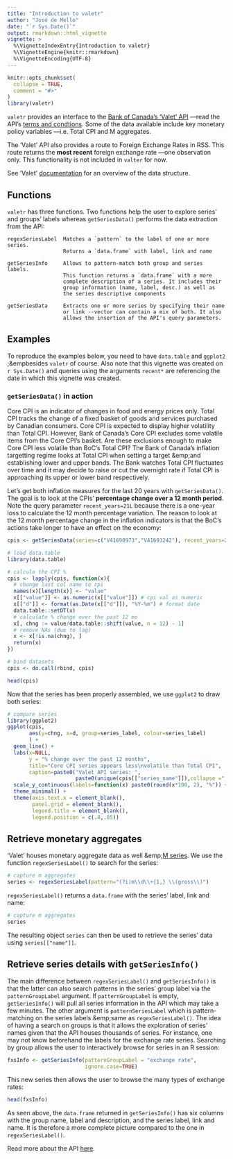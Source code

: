---
title: "Introduction to valetr"
author: "José de Mello"
date: "`r Sys.Date()`"
output: rmarkdown::html_vignette
vignette: >
  %\VignetteIndexEntry{Introduction to valetr}
  %\VignetteEngine{knitr::rmarkdown}
  %\VignetteEncoding{UTF-8}
---

```{r setup, include = FALSE}
knitr::opts_chunk$set(
  collapse = TRUE,
  comment = "#>"
)
library(valetr)
```

`valetr` provides an interface to the [Bank of Canada’s
'Valet' API](https://www.bankofcanada.ca/valet/docs) —read the API's [terms and
condtions](https://www.bankofcanada.ca/terms/). Some of the data
available include key monetary policy variables —i.e. Total CPI and M
aggregates.

The 'Valet' API also provides a route to Foreign Exchange Rates in RSS. This route returns the **most recent** foreign exchange rate —one observation only. This functionality is not included in `valter` for now.

See 'Valet' [documentation](https://www.bankofcanada.ca/valet/docs) for an overview of the data structure.

## Functions

`valetr` has three functions. Two functions help the user to explore series' and groups' labels whereas `getSeriesData()` performs the data extraction from the API:

```
regexSeriesLabel  Matches a `pattern` to the label of one or more series.
                  Returns a `data.frame` with label, link and name

getSeriesInfo     Allows to pattern-match both group and series labels. 
                  This function returns a `data.frame` with a more 
                  complete description of a series. It includes their 
                  group information (name, label, desc.) as well as 
                  the series descriptive components

getSeriesData     Extracts one or more series by specifying their name 
                  or link --vector can contain a mix of both. It also 
                  allows the insertion of the API's query parameters.
```

## Examples

To reproduce the examples below, you need to have `data.table` and `ggplot2` ;&empbesides `valetr` of course. Also note that this vignette was created on `r Sys.Date()` and queries using the arguments `recent*` are referencing the date in which this vignette was created.


### `getSeriesData()` in action

Core CPI is an indicator of changes in food and energy prices only. Total CPI tracks the change of a fixed basket of goods and services purchased by Canadian consumers. Core CPI is expected to display higher volatility than Total CPI. However, Bank of Canada's Core CPI excludes some volatile items from the Core CPI's basket. Are these exclusions enough to make Core CPI less volatile than BoC's Total CPI? The Bank of Canada's inflation targetting regime looks at Total CPI when setting a target &emp;and establishing lower and upper bands. The Bank watches Total CPI fluctuates over time and it may decide to raise or cut the overnight rate if Total CPI is approaching its upper or lower band respectively. 

Let's get both inflation measures for the last 20 years with `getSeriesData()`. The goal is to look at the CPIs' <strong>percentage change over a 12 month period</strong>. Note the query parameter `recent_years=21L` because there is a one-year loss to calculate the 12 month percentage variation. The reason to look at the 12 month percentage change in the inflation indicators is that the BoC's actions take longer to have an effect on the economy:

```{r eval=TRUE, echo=TRUE, warning=FALSE, message=FALSE}
cpis <- getSeriesData(series=c("V41690973","V41693242"), recent_years=21L) # get data

# load data.table
library(data.table)

# calcule the CPI %
cpis <- lapply(cpis, function(x){
  # change last col name to cpi
  names(x)[length(x)] <- "value"
  x[["value"]] <- as.numeric(x[["value"]]) # cpi val as numeric
  x[["d"]] <- format(as.Date(x[["d"]]), "%Y-%m") # format date
  data.table::setDT(x)
  # calculate % change over the past 12 mo
  x[, chng := value/data.table::shift(value, n = 12) - 1]
  # remove NAs (due to lag)
  x <- x[!is.na(chng), ]
  return(x)
})

# bind datasets
cpis <- do.call(rbind, cpis)

head(cpis)
``` 

Now that the series has been properly assembled, we use `ggplot2` to draw both series:

```{r eval=TRUE, echo=TRUE, warning=FALSE, message=FALSE}
# compare series
library(ggplot2)
ggplot(cpis,
       aes(y=chng, x=d, group=series_label, colour=series_label)
       ) + 
  geom_line() + 
  labs(x=NULL, 
       y = "% change over the past 12 months",
       title="Core CPI series appears less\nvolatile than Total CPI",
       caption=paste0("Valet API series: ",
                      paste0(unique(cpis[["series_name"]]),collapse =","))) + 
  scale_y_continuous(labels=function(x) paste0(round(x*100, 2), "%")) + 
  theme_minimal() + 
  theme(axis.text.x = element_blank(), 
        panel.grid = element_blank(), 
        legend.title = element_blank(),
        legend.position = c(.8,.85))
```

## Retrieve monetary aggregates

'Valet' houses monetary aggregate data as well &emp;[M series](https://www.bankofcanada.ca/rates/indicators/key-variables/monetary-aggregates/). We use the function `regexSeriesLabel()` to search for the series: 

```{r eval=TRUE, echo=TRUE, warning=FALSE, message=FALSE}
# capture m aggregates 
series <- regexSeriesLabel(pattern="(?i)m\\d\\+{1,} \\(gross\\)")
```

`regexSeriesLabel()` returns a `data.frame` with the series' label, link and name:

```{r eval=TRUE, echo=FALSE, warning=FALSE, message=FALSE}
# capture m aggregates 
series
```

The resulting object `series` can then be used to retrieve the series' data using  `series[["name"]]`.

## Retrieve series details with `getSeriesInfo()`

The main difference between `regexSeriesLabel()` and `getSeriesInfo()` is that the latter can also search patterns in the series' group label via the `patternGroupLabel` argument. If `patternGroupLabel` is empty, `getSeriesInfo()` will pull all series information in the API which may take a few minutes. The other argument is `patternSeriesLabel` which is pattern-matching on the series labels &emp;same as `regexSeriesLabel()`. The idea of having a search on groups is that it allows the exploration of series' names given that the API houses thousands of series. For instance, one may not know beforehand the labels for the exchange rate series. Searching by group allows the user to interactively browse for series in an R session:

```{r eval=TRUE, echo=TRUE, message=FALSE, warning=FALSE}
fxsInfo <- getSeriesInfo(patternGroupLabel = "exchange rate",
                         ignore.case=TRUE)
```

This new series then allows the user to browse the many types of exchange rates:

```{r eval=TRUE, echo=TRUE, message=FALSE,warning=FALSE}
head(fxsInfo)
```

As seen above, the `data.frame` returned in `getSeriesInfo()` has six columns with the group name, label and description, and the series label, link and name. It is therefore a more complete picture compared to the one in `regexSeriesLabel()`.

Read more about the API [here](https://www.bankofcanada.ca/valet/docs#valet_api).
